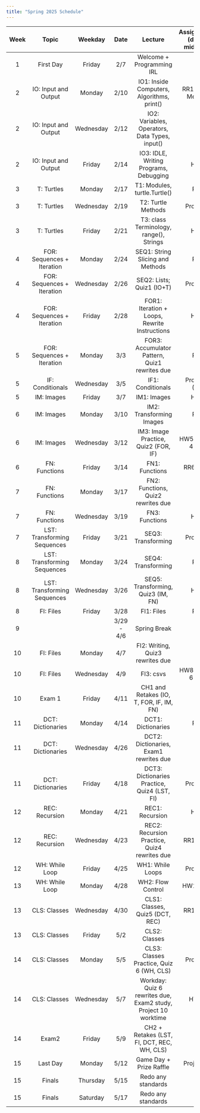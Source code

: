 ```yaml
---
title: "Spring 2025 Schedule"
---
```


| Week | Topic                       | Weekday   | Date       | Lecture                                                        | Assignments (due at midnight) |
|:------:|:-----------------------------:|:-----------:|:------------:|:----------------------------------------------------------------:|:-------------------------------:|
| 1    | First Day                   | Friday    | 2/7        | Welcome + Programming IRL                                      |                               |
| 2    | IO: Input and Output        | Monday    | 2/10       | IO1: Inside Computers, Algorithms, print()                     | RR1, About Me quiz            |
| 2    | IO: Input and Output        | Wednesday | 2/12       | IO2: Variables, Operators, Data Types, input()                 |                               |
| 2    | IO: Input and Output        | Friday    | 2/14       | IO3: IDLE, Writing Programs, Debugging                         | HW1                           |
| 3    | T: Turtles                  | Monday    | 2/17       | T1: Modules, turtle.Turtle()                                   | RR2                           |
| 3    | T: Turtles                  | Wednesday | 2/19       | T2: Turtle Methods                                             | Project 1                     |
| 3    | T: Turtles                  | Friday    | 2/21       | T3: class Terminology, range(), Strings                        | HW2                           |
| 4    | FOR: Sequences + Iteration  | Monday    | 2/24       | SEQ1: String Slicing and Methods                               | RR3                           |
| 4    | FOR: Sequences + Iteration  | Wednesday | 2/26       | SEQ2: Lists; Quiz1 (IO+T)                                      | Project 2                     |
| 4    | FOR: Sequences + Iteration  | Friday    | 2/28       | FOR1: Iteration + Loops, Rewrite Instructions                  | HW3                           |
| 5    | FOR: Sequences + Iteration  | Monday    | 3/3        | FOR3: Accumulator Pattern, Quiz1 rewrites due                  | RR4                           |
| 5    | IF: Conditionals            | Wednesday | 3/5        | IF1: Conditionals                                              | Project 3 (Th)                |
| 5    | IM: Images                  | Friday    | 3/7        | IM1: Images                                                    | HW4                           |
| 6    | IM: Images                  | Monday    | 3/10       | IM2: Transforming Images                                       | RR5                           |
| 6    | IM: Images                  | Wednesday | 3/12       | IM3: Image Practice, Quiz2 (FOR, IF)                           | HW5, Project 4 (Th)           |
| 6    | FN: Functions               | Friday    | 3/14       | FN1: Functions                                                 | RR6 (Sun)                     |
| 7    | FN: Functions               | Monday    | 3/17       | FN2: Functions, Quiz2 rewrites due                             |                               |
| 7    | FN: Functions               | Wednesday | 3/19       | FN3: Functions                                                 | HW6                           |
| 7    | LST: Transforming Sequences | Friday    | 3/21       | SEQ3: Transforming                                             | Project 5                     |
| 8    | LST: Transforming Sequences | Monday    | 3/24       | SEQ4: Transforming                                             | RR7                           |
| 8    | LST: Transforming Sequences | Wednesday | 3/26       | SEQ5: Transforming, Quiz3 (IM, FN)                             | HW7                           |
| 8    | FI: Files                   | Friday    | 3/28       | FI1: Files                                                     | RR8                           |
| 9    |                             |           | 3/29 - 4/6 | Spring Break                                                   |                               |
| 10   | FI: Files                   | Monday    | 4/7        | FI2: Writing, Quiz3 rewrites due                               |                               |
| 10   | FI: Files                   | Wednesday | 4/9        | FI3: csvs                                                      | HW8, Project 6 (Th)           |
| 10   | Exam 1                      | Friday    | 4/11       | CH1 and Retakes (IO, T, FOR, IF, IM, FN)                       |                               |
| 11   | DCT: Dictionaries           | Monday    | 4/14       | DCT1: Dictionaries                                             | RR9                           |
| 11   | DCT: Dictionaries           | Wednesday | 4/26       | DCT2: Dictionaries, Exam1 rewrites due                         |                               |
| 11   | DCT: Dictionaries           | Friday    | 4/18       | DCT3: Dictionaries Practice, Quiz4 (LST, FI)                   | Project 7                     |
| 12   | REC: Recursion              | Monday    | 4/21       | REC1: Recursion                                                | HW9                           |
| 12   | REC: Recursion              | Wednesday | 4/23       | REC2: Recursion Practice, Quiz4 rewrites due                   | RR10 (Th)                     |
| 12   | WH: While Loop              | Friday    | 4/25       | WH1: While Loops                                               | Project 8                     |
| 13   | WH: While Loop              | Monday    | 4/28       | WH2: Flow Control                                              | HW10 (Tu)                     |
| 13   | CLS: Classes                | Wednesday | 4/30       | CLS1: Classes, Quiz5 (DCT, REC)                                | RR11 (Th)                     |
| 13   | CLS: Classes                | Friday    | 5/2        | CLS2: Classes                                                  |                               |
| 14   | CLS: Classes                | Monday    | 5/5        | CLS3: Classes Practice, Quiz 6 (WH, CLS)                       | Project 9                     |
| 14   | CLS: Classes                | Wednesday | 5/7        | Workday: Quiz 6 rewrites due, Exam2 study, Project 10 worktime | HW11                          |
| 14   | Exam2                       | Friday    | 5/9        | CH2 + Retakes (LST, FI, DCT, REC, WH, CLS)                     |                               |
| 15   | Last Day                    | Monday    | 5/12       | Game Day + Prize Raffle                                        | Project 10                    |
| 15   | Finals                      | Thursday  | 5/15       | Redo any standards                                             |                               |
| 15   | Finals                      | Saturday  | 5/17       | Redo any standards                                             |                               |
